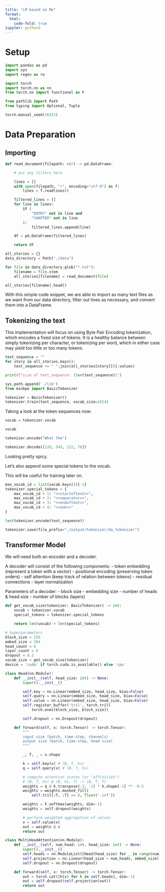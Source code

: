 ---
title: "LM based on Me"
format:
  html:
    code-fold: true
jupyter: python3
---

# Setup

```{python}
import pandas as pd
import sys
import regex as re

import torch
import torch.nn as nn
from torch.nn import functional as F

from pathlib import Path
from typing import Optional, Tuple


```

```{python}
torch.manual_seed(36432)
```

# Data Preparation

## Importing
```{python}
def read_document(filepath: str) -> pd.DataFrame:

    # put any filters here

    lines = []
    with open(filepath, "r", encoding="utf-8") as f:
        lines = f.readlines()

    filtered_lines = []
    for line in lines:
        if (
            "ENTRY" not in line and
            "CHAPTER" not in line
        ):
            filtered_lines.append(line)

    df = pd.DataFrame(filtered_lines)

    return df
```

```{python}
all_stories = {}
data_directory = Path("./data")

for file in data_directory.glob("*.txt"):
    filename = file.stem
    all_stories[filename] = read_document(file)

all_stories[filename].head()
```

With this simple code snippet, we are able to import as many text files
as we want from our data directory, filter out lines as necessary, and
convert them into a DataFrame.

## Tokenizing the text

This implementation will focus on using Byte Pair Encoding tokenization,
which encodes a fixed size of tokens.
It is a healthy balance between simply tokenizing per character, or
tokenizing per word, which in either case may yield too little or too
many tokens.

```{python}
text_sequence = ""
for story in all_stories.keys():
    text_sequence += " ".join(all_stories[story][0].values)

print(f"size of text_sequence: {len(text_sequence)}")
```

```{python}
sys.path.append('./lib')
from minbpe import BasicTokenizer

tokenizer = BasicTokenizer()
tokenizer.train(text_sequence, vocab_size=1024)
```

Taking a look at the token sequences now:
```{python}
vocab = tokenizer.vocab

vocab
```

```{python}
tokenizer.encode("What the")
```

```{python}
tokenizer.decode([120, 543, 222, 76])
```

Looking pretty spicy.

Let's also append some special tokens to the vocab.

This will be useful for training later on.

```{python}
max_vocab_id = list(vocab.keys())[-1]
tokenizer.special_tokens = {
    max_vocab_id + 1: "<<startoftext>>",
    max_vocab_id + 2: "<<separator>>",
    max_vocab_id + 3: "<<endoftext>>",
    max_vocab_id + 4: "<<unk>>"
}
```

```{python}
len(tokenizer.encode(text_sequence))
```

```{python}
tokenizer.save(file_prefix="./output/tokenizer/da_tokenizer")
```

## Transformer Model

We will need both an encoder and a decoder.

A decoder will consist of the following components:
- token embedding (represent a token with a vector)
- positional encoding (preserving token orders)
- self attention (keep track of relation between tokens)
- residual connections
- layer normalization

Parameters of a decoder:
- block size
- embedding size
- number of heads & head size
- number of blocks (layers)

```{python}
def get_vocab_size(tokenizer: BasicTokenizer) -> int:
    vocab = tokenizer.vocab
    special_tokens = tokenizer.special_tokens

    return len(vocab) + len(special_tokens)
```

```{python}
# hyperparameters
block_size = 256
embed_size = 384
head_count = 6
layer_count = 6
dropout = 0.2
vocab_size = get_vocab_size(tokenizer)
device = 'cuda' if torch.cuda.is_available() else 'cpu'
```

```{python}
class Head(nn.Module):
    def __init__(self, head_size: int) -> None:
        super().__init__()

        self.key = nn.Linear(embed_size, head_size, bias=False)
        self.query = nn.Linear(embed_size, head_size, bias=False)
        self.value = nn.Linear(embed_size, head_size, bias=False)
        self.register_buffer('tril', torch.tril(
            torch.ones(block_size, block_size))

        self.dropout = nn.Dropout(dropout)

    def forward(self, x: torch.Tensor) -> torch.Tensor:
        """
        input size (batch, time-step, channels)
        output size (batch, time-step, head size)
        """

        _, T, _ = x.shape

        k = self.key(x) # (B, T, hs)
        q = self.query(x) # (B, T, hs)

        # compute attention scores (or "affinities")
        # (B, T, hs) @ (B, hs, T) -> (B, T, T)
        weights = q @ k.transpose(-2, -1) * k.shape[-1] ** -0.5
        weights = weights.masked_fill(
            self.tril[:T, :T] == 0, float('-inf'))

        weights = F.softmax(weights, dim=-1)
        weights = self.dropout(weights)

        # perform weighted aggregation of values
        v = self.value(x)
        out = weights @ v
        return out
```

```{python}
class MultiHeadAttention(nn.Module):
    def __init__(self, num_head: int, head_size: int) -> None:
        super().__init__()
        self.heads = nn.ModuleList([Head(head_size) for _ in range(num_heads)])
        self.projection = nn.Linear(head_size + num_heads, embed_size)
        self.dropout = nn.Dropout(dropout)

    def forward(self, x: torch.Tensor) -> torch.Tensor:
        out = torch.cat([h(x) for h in self.heads], dim=-1)
        out = self.dropout(self.projection(out))
        return out
```
